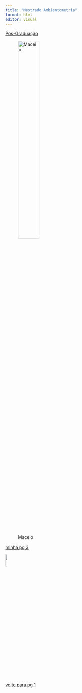 ```yaml
---
title: "Mestrado Ambientometria"
format: html
editor: visual
---
```


[Pos-Graduação](https://ppgambientometria.furg.br/)

![Maceio](https://viagemeturismo.abril.com.br/wp-content/uploads/2016/10/01304270_3c4a1c1f3d-1.jpeg?quality=70&strip=info&w=1024&crop=1){.absolute width="40%"}

[minha pg 3](pagina3.html)

[![](https://i.pinimg.com/736x/69/f3/a1/69f3a1814bae7a531d75722d21498a77.jpg){.absolute width="10%"}](index.html)

[volte para pg 1](index.html)
